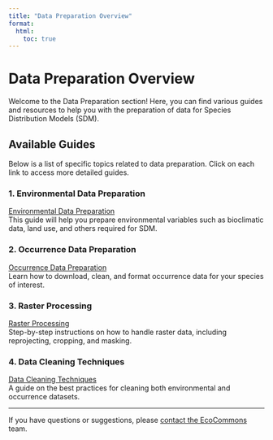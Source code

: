 ```yaml
---
title: "Data Preparation Overview"
format:
  html:
    toc: true
---
```


# Data Preparation Overview

Welcome to the Data Preparation section! Here, you can find various guides and resources to help you with the preparation of data for Species Distribution Models (SDM).

## Available Guides

Below is a list of specific topics related to data preparation. Click on each link to access more detailed guides.

### 1. Environmental Data Preparation

[Environmental Data Preparation](data_prep/env_data_prep.qmd)\
This guide will help you prepare environmental variables such as bioclimatic data, land use, and others required for SDM.

### 2. Occurrence Data Preparation

[Occurrence Data Preparation](data_prep/occ_data_prep.qmd)\
Learn how to download, clean, and format occurrence data for your species of interest.

### 3. Raster Processing

[Raster Processing](data_prep/raster_processing.qmd)\
Step-by-step instructions on how to handle raster data, including reprojecting, cropping, and masking.

### 4. Data Cleaning Techniques

[Data Cleaning Techniques](data_prep/data_cleaning.qmd)\
A guide on the best practices for cleaning both environmental and occurrence datasets.

------------------------------------------------------------------------

If you have questions or suggestions, please [contact the EcoCommons](mailto:support@ecocommons.org.au) team.
